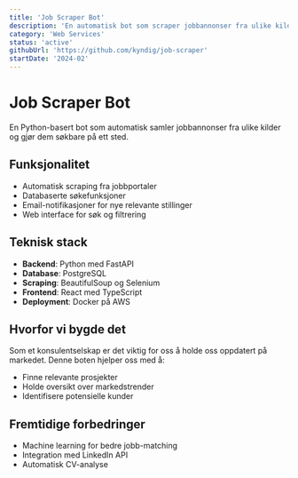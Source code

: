 ```yaml
---
title: 'Job Scraper Bot'
description: 'En automatisk bot som scraper jobbannonser fra ulike kilder og samler dem på ett sted for enklere søking.'
category: 'Web Services'
status: 'active'
githubUrl: 'https://github.com/kyndig/job-scraper'
startDate: '2024-02'
---
```


# Job Scraper Bot

En Python-basert bot som automatisk samler jobbannonser fra ulike kilder og gjør dem søkbare på ett sted.

## Funksjonalitet

- Automatisk scraping fra jobbportaler
- Databaserte søkefunksjoner
- Email-notifikasjoner for nye relevante stillinger
- Web interface for søk og filtrering

## Teknisk stack

- **Backend**: Python med FastAPI
- **Database**: PostgreSQL
- **Scraping**: BeautifulSoup og Selenium
- **Frontend**: React med TypeScript
- **Deployment**: Docker på AWS

## Hvorfor vi bygde det

Som et konsulentselskap er det viktig for oss å holde oss oppdatert på markedet. Denne boten hjelper oss med å:

- Finne relevante prosjekter
- Holde oversikt over markedstrender
- Identifisere potensielle kunder

## Fremtidige forbedringer

- Machine learning for bedre jobb-matching
- Integration med LinkedIn API
- Automatisk CV-analyse

